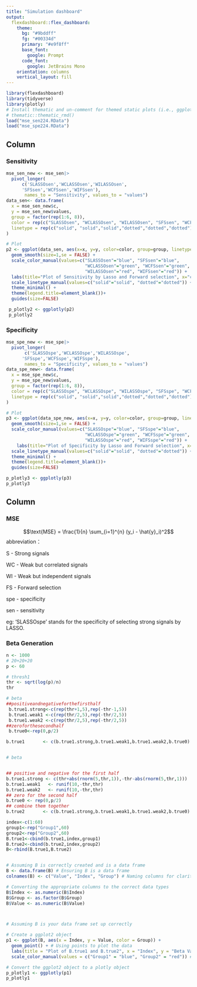 ---
title: "Simulation dashboard"
output: 
  flexdashboard::flex_dashboard:
    theme:
      bg: "#9bddff"
      fg: "#00334d" 
      primary: "#e9f8ff"
      base_font:
        google: Prompt
      code_font:
        google: JetBrains Mono
    orientation: columns
    vertical_layout: fill
---

```{r setup, include=FALSE}
library(flexdashboard)
library(tidyverse)
library(plotly)
# Install thematic and un-comment for themed static plots (i.e., ggplot2)
# thematic::thematic_rmd()
load("mse_sen224.RData")
load("mse_spe224.RData")
```

Column {data-width=650 .tabset}
-----------------------------------------------------------------------

### Sensitivity

```{r,echo=FALSE}
mse_sen_new <- mse_sen|>  
  pivot_longer(
      c('SLASSOsen','WCLASSOsen','WILASSOsen',
      'SFSsen','WCFSsen','WIFSsen'), 
       names_to = "Sensitivity", values_to = "values")
data_sen<- data.frame(
  x = mse_sen_new$c,
  y = mse_sen_new$values,
  group = factor(rep(1:6, 8)),
  color = rep(c("SLASSOsen", "WCLASSOsen", "WILASSOsen", "SFSsen", "WCFSsen", "WIFSsen"), 8),
  linetype = rep(c("solid", "solid","solid","dotted","dotted","dotted"), 8)
)

# Plot
p2 <- ggplot(data_sen, aes(x=x, y=y, color=color, group=group, linetype=linetype)) +
  geom_smooth(size=1,se = FALSE) +
  scale_color_manual(values=c("SLASSOsen"="blue", "SFSsen"="blue",
                              "WCLASSOsen"="green", "WCFSsen"="green",
                              "WILASSOsen"="red", "WIFSsen"="red")) +
  labs(title="Plot of Sensitivity by Lasso and Forward selection", x="c-value(threshold)", y="sensitivity")+
  scale_linetype_manual(values=c("solid"="solid", "dotted"="dotted")) + 
  theme_minimal() +
  theme(legend.title=element_blank())+
  guides(size=FALSE)

 p_plotly2 <- ggplotly(p2)
 p_plotly2

```
 



### Specificity


```{r,echo=FALSE}
mse_spe_new <- mse_spe|>  
  pivot_longer(
       c('SLASSOspe','WCLASSOspe','WILASSOspe',
      'SFSspe','WCFSspe','WIFSspe'), 
       names_to = "Specificity", values_to = "values")
data_spe_new<- data.frame(
  x = mse_spe_new$c,
  y = mse_spe_new$values,
  group = factor(rep(1:6, 8)),
  color = rep(c("SLASSOspe", "WCLASSOspe", "WILASSOspe", "SFSspe", "WCFSspe", "WIFSspe"), 8),
  linetype = rep(c("solid", "solid","solid","dotted","dotted","dotted"), 8)
)

# Plot
p3 <- ggplot(data_spe_new, aes(x=x, y=y, color=color, group=group, linetype=linetype)) +
  geom_smooth(size=1,se = FALSE) +
  scale_color_manual(values=c("SLASSOspe"="blue", "SFSspe"="blue",
                              "WCLASSOspe"="green", "WCFSspe"="green",
                              "WILASSOspe"="red", "WIFSspe"="red")) +
    labs(title="Plot of Specificity by Lasso and Forward selection", x="c-value(threshold)", y="specificity")+
  scale_linetype_manual(values=c("solid"="solid", "dotted"="dotted")) + 
  theme_minimal() +
  theme(legend.title=element_blank())+
  guides(size=FALSE)

p_plotly3 <- ggplotly(p3)
p_plotly3

```


Column {data-width=350}
-----------------------------------------------------------------------

### MSE

$$\text{MSE} = \frac{1}{n} \sum_{i=1}^{n} (y_i - \hat{y}_i)^2$$
abbreviation：

S - Strong signals

WC - Weak but correlated signals

WI - Weak but independent signals

FS - Forward selection

spe - specificity

sen - sensitivity


eg: 
'SLASSOspe' stands for the specificity of selecting strong signals by LASSO.



### Beta Generation

```{r, include=FALSE}
n <- 1000
# 20+20+20
p <- 60 

# thresh1
thr <- sqrt(log(p)/n)
thr

# beta  
##positiveandnegativeforthefirsthalf
 b.true1.strong<-c(rep(thr+1,5),rep(-thr-1,5))
 b.true1.weak1 <-c(rep(thr/2,5),rep(-thr/2,5))
 b.true1.weak2 <-c(rep(thr/2,5),rep(-thr/2,5))
##zeroforthesecondhalf
 b.true0<-rep(0,p/2)

b.true1       <- c(b.true1.strong,b.true1.weak1,b.true1.weak2,b.true0)


# beta  


## positive and negative for the first half
b.true1.strong <- c(thr+abs(rnorm(5,thr,1)),-thr-abs(rnorm(5,thr,1)))
b.true1.weak1   <- runif(10,-thr,thr)
b.true1.weak2   <- runif(10,-thr,thr)
## zero for the second half
b.true0 <- rep(0,p/2)
## combine them together
b.true2       <- c(b.true1.strong,b.true1.weak1,b.true1.weak2,b.true0)

```



```{r, echo=FALSE}

index<-c(1:60)
group1<-rep("Group1",60)
group2<-rep("Group2",60)
B.true1<-cbind(b.true1,index,group1)
B.true2<-cbind(b.true2,index,group2)
B<-rbind(B.true1,B.true2)


# Assuming B is correctly created and is a data frame
B <- data.frame(B) # Ensuring B is a data frame
colnames(B) <- c("Value", "Index", "Group") # Naming columns for clarity

# Converting the appropriate columns to the correct data types
B$Index <- as.numeric(B$Index)
B$Group <- as.factor(B$Group)
B$Value <- as.numeric(B$Value)



# Assuming B is your data frame set up correctly

# Create a ggplot2 object
p1 <- ggplot(B, aes(x = Index, y = Value, color = Group)) +
  geom_point() + # Using points to plot the data
  labs(title = "Plot of B.true1 and B.true2", x = "Index", y = "Beta Value") +
  scale_color_manual(values = c("Group1" = "blue", "Group2" = "red")) # Customizing colors

# Convert the ggplot2 object to a plotly object
p_plotly1 <- ggplotly(p1)
p_plotly1

```